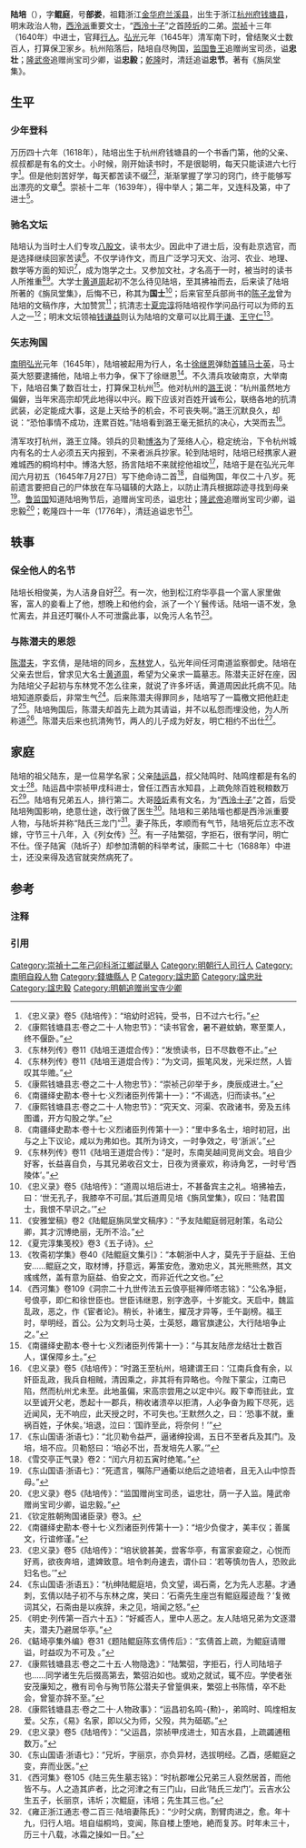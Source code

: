 {{Otheruses|陆培}}
{{明清人物信息框
| 姓名 = 陸培
| 原名 =
| 圖片名稱= 
| 圖片大小 = 220px
| 圖片說明 = 
| 最高職務 = 行人司行人
| 國家 = 大明
| 爵位 =
| 籍貫 = [[浙江|浙江]][[金華府|金華府]][[蘭溪縣|蘭溪縣]]
| 族裔 = 漢族
| 旗籍 = 
| 字號 = 字鯤庭，號部婁
| 諡號 = 忠壮 <small>鲁王监国谥</small><br>忠毅<small> 隆武帝谥</small><br>忠节<small> 乾隆帝谥</small>
| 出生日期 = [[萬曆|萬曆]]四十六年（1618年）
| 出生地點 = [[浙江|浙江]][[杭州府|杭州府]][[錢塘縣|錢塘縣]]
| 逝世日期 = [[弘光|弘光]]元年（1645年）
| 逝世地點 = [[浙江|浙江]][[杭州府|杭州府]][[錢塘縣|錢塘縣]]
| 墓葬 =
| 配偶 = 陈氏
| 親屬 = （父）陆运昌，（母）裘氏<br>（兄）陆圻，（弟）陆堦<br>（妻）陈氏，（子）陆繁弨
| 出身 = 
*崇禎十二年己卯科舉人
*崇禎十三年庚辰科同進士出身
| 經歷 = 
| 著作 =
*《旃凤堂集》
}}

'''陆培'''（{{Bd|1618年||1645年|7月27日|Lu陸}}），字'''鲲庭'''，号'''部娄'''，祖籍浙江[[金华府|金华府]][[兰溪县|兰溪县]]，出生于浙江[[杭州府|杭州府]][[钱塘县|钱塘县]]{{notetag|按《明清进士题名碑索引》，陆培参加科举时登记的户籍为浙江杭州府仁和县，《明史》也写作浙江仁和人。}}，明末政治人物，[[西泠派|西泠派]]重要文士，“[[西泠十子|西泠十子]]”之首[[陸圻|陸圻]]的二弟。[[崇祯|崇祯]]十三年（1640年）中进士，官拜[[行人|行人]]。[[弘光|弘光]]元年（1645年）清军南下时，曾结聚义士数百人，打算保卫家乡。杭州陷落后，陆培自尽殉国，[[监国鲁王|监国鲁王]]追赠尚宝司丞，谥'''忠壮'''；[[隆武帝|隆武帝]]追赠尚宝司少卿，谥'''忠毅'''；[[乾隆|乾隆]]时，清廷追谥'''忠节'''。著有《旃凤堂集》。

==生平==
===少年登科===
万历四十六年（1618年），陆培出生于杭州府钱塘县的一个书香门第，他的父亲、叔叔都是有名的文士。小时候，刚开始读书时，不是很聪明，每天只能读进六七行字<ref>《忠义录》卷5《陆培传》：“培幼时迟钝，受书，日不过六七行。”</ref>。但是他刻苦好学，每天都苦读不缀<ref>《康熙钱塘县志·卷之二十·人物忠节》：“读书官舍，暑不避蚊蚋，寒至栗人，终不偃卧。”</ref><ref>《东林列传》卷11《陆培王道焜合传》：“发愤读书，日不尽数卷不止。”</ref>，渐渐掌握了学习的窍门，终于能够写出漂亮的文章<ref>《东林列传》卷11《陆培王道焜合传》：“为文词，振笔风发，光采烂然，人皆叹其华赡。”</ref>。崇祯十二年（1639年），得中举人；第二年，又连科及第，中了进士<ref>《康熙钱塘县志·卷之二十·人物忠节》：“崇祯己卯举于乡，庚辰成进士。”</ref>。

===驰名文坛===
陆培认为当时士人们专攻[[八股文|八股文]]，读书太少。因此中了进士后，没有赴京选官，而是选择继续回家苦读<ref>《南疆绎史勘本·卷十七·义烈诸臣列传第十一》：“不谒选，归而读书。”</ref>。不仅学诗作文，而且广泛学习天文、治河、农业、地理、数学等方面的知识<ref>《康熙钱塘县志·卷之二十·人物忠节》：“究天文、河渠、农政诸书，旁及五纬图谶，开方勾股之学。”</ref>，成为饱学之士。又参加文社，才名高于一时，被当时的读书人所推重<ref>《南疆绎史勘本·卷十七·义烈诸臣列传第十一》：“里中多名士，培时初冠，出与之上下议论，咸以为弗如也。其所为诗文，一时争效之，号‘浙派’。”</ref><ref>《东林列传》卷11《陆培王道焜合传》：“是时，东南吴越间竞尚文会。培自少好客，长益喜自负，与其兄弟收召文士，日夜为贤豪欢，称诗角艺，一时号‘西陵体’。”</ref>。大学士[[黄道周|黄道周]]起初不怎么待见陆培，至其拂袖而去，后来读了陆培所著的《旃凤堂集》，后悔不已，称其为'''国士'''<ref>《忠义录》卷5《陆培传》：“道周以培后进士，不甚备宾主之礼。培拂袖去，曰：‘世无孔子，我膝卒不可屈。’其后道周见培《旃凤堂集》，叹曰：‘陆君国士，我恨不早识之。’”</ref>；后来官至兵部尚书的[[陈子龙|陈子龙]]曾为陆培的文稿作序，大加赞赏<ref>《安雅堂稿》卷2《陆鲲庭旃凤堂文稿序》：“予友陆鲲庭弱冠射策，名动公卿，其才沉博绝丽，无所不洽。”</ref>；抗清志士[[夏完淳|夏完淳]]将陆培视作学问品行可以为师的五人之一<ref>《夏完淳集笺校》卷3《五子诗》。</ref>；明末文坛领袖[[钱谦益|钱谦益]]则认为陆培的文章可以比肩[[于谦|于谦]]、[[王守仁|王守仁]]<ref>《牧斋初学集》卷40《陆鲲庭文集引》：“本朝浙中人才，莫先于于庭益、王伯安……鲲庭之文，取材博，抒意远，筹策安危，激劝忠义，其光熊熊然，其文彧彧然，盖有意为庭益、伯安之文，而非近代之文也。”</ref>。

===矢志殉国===
[[南明|南明]][[弘光|弘光]]元年（1645年），陆培被起用为行人，名士[[徐继恩|徐继恩]]弹劾[[大学士|首辅]][[马士英|马士英]]，马士英大怒要逮捕他，陆培上书力争，保下了徐继恩<ref>《西河集》卷109《洞宗二十九世传法五云俍亭挺禅师塔志铭》：“公名净挺，号俍亭，即仁和徐世臣也。世臣讳继恩，别字逸亭，十岁能文。天启中，魏监乱政，恶之，作《宦者论》。稍长，补诸生，擢茂才异等，壬午副榜。福王时，举明经，首公。公为文刺马士英，士英怒，趣官旗逮公，大行陆培争止之。”</ref>。不久清兵攻破南京，大举南下，陆培召集了数百壮士，打算保卫杭州<ref>《南疆绎史勘本·卷十七·义烈诸臣列传第十一》：“与其友陆彦龙结壮士数百人，谋保障乡土。”</ref>。他对杭州的[[朱常淓|潞王]]说：“杭州虽然地方偏僻，当年宋高宗却凭此地得以中兴。殿下应该对百姓开诚布公，联络各地的抗清武装，必定能成大事，这是上天给予的机会，不可丧失啊。”潞王沉默良久，却说：“恐怕事情不成功，连累百姓。”陆培看到潞王毫无抵抗的决心，大哭而去<ref>《忠义录》卷5《陆培传》：“时潞王至杭州，培建谓王曰：‘江南兵食有余，以奸臣乱政，我兵自相贼，清因乘之，非其将有异略也。今陛下蒙尘，江南已陷，然而杭州尤未至。此地虽偏，宋高宗尝用之以定中兴。殿下幸而驻此，宜以至诚开父老，悉起十一郡兵，稍收诸溃卒以拒清，人必争奋为殿下尽死，远近闻风，无不响应，此天授之时，不可失也。’王默然久之，曰：‘恐事不就，重祸百姓，子休矣。’培退，泣曰：‘国祚至此，将奈何！’”</ref>。

清军攻打杭州，潞王立降。领兵的贝勒[[博洛|博洛]]为了笼络人心，稳定统治，下令杭州城内有名的士人必须五天内报到，不来者派兵抄家。轮到陆培时，陆培已经携家人避难城西的桐坞村中。博洛大怒，扬言陆培不来就挖他祖坟<ref>《东山国语·浙语七》：“北贝勒令益严，逼诸绅投谒，五日不至者兵及其门。及培，培不应。贝勒怒曰：‘培必不岀，吾发培先人冢。’”</ref>，陆培于是在弘光元年闰六月初五（1645年7月27日）写下绝命诗二首<ref>《雪交亭正气录》卷2：“闰六月初五寅时绝笔。”</ref>，自缢殉国，年仅二十八岁。死前遗言要把自己的尸体放在车马辐辏的大路上，以防止清兵根据踪迹寻找到母亲<ref>《东山国语·浙语七》：“死遗言，嘱陈尸通衢以绝后之迹培者，且无入山中惊吾母。”</ref>。[[朱以海|鲁监国]]知道陆培殉节后，追赠尚宝司丞，谥忠壮；[[隆武帝|隆武帝]]追赠尚宝司少卿，谥忠毅<ref>《忠义录》卷5《陆培传》：“监国赠尚宝司丞，谥忠壮，荫一子入监。隆武帝赠尚宝司少卿，谥忠毅。”</ref>；乾隆四十一年（1776年），清廷追谥忠节<ref>《钦定胜朝殉国诸臣录》卷3。</ref>。

==轶事==
===保全他人的名节===
陆培长相俊美，为人洁身自好<ref>《南疆绎史勘本·卷十七·义烈诸臣列传第十一》：“培少负俊才，美丰仪；善属文，行谊修谨。”</ref>。有一次，他到松江府华亭县一个富人家里做客，富人的妾看上了他，想晚上和他约会，派了一个丫鬟传话。陆培一语不发，急忙离去，并且还叮嘱仆人不可泄露此事，以免污人名节<ref>《忠义录》卷5《陆培传》：“培状貌甚美，尝客华亭，有富家妾窥之，心悦而好焉，欲夜奔培，遣婢致意。培令刺舟速去，谓仆曰：‘若等慎勿告人，恐败此妇名也。’”</ref>。

===与陈潜夫的恩怨===
[[陈潜夫|陈潜夫]]，字玄倩，是陆培的同乡，[[东林党|东林党]]人，弘光年间任河南道监察御史。陆培在父亲去世后，曾求见大名士[[黄道周|黄道周]]，希望为父亲求一篇墓志。陈潜夫正好在座，因为陆培父子起初与东林党不怎么往来，就说了许多坏话，黄道周因此托病不见。陆培知道原委后，非常生气<ref> 《东山国语·浙语五》：“杭绅陆鲲庭培，负文望，谒石斋，乞为先人志墓。才通刺，玄倩以陆子初不与东林之席，笑曰：‘石斋先生座岂有鲲庭履迹哉？’复微词其父，石斋由是以疾辞，未之见，培闻之怒。”</ref>。后来陈潜夫得罪同乡，陆培写了一篇檄文把他赶走了<ref>《明史·列传第一百六十五》：“好臧否人，里中人恶之。友人陆培兄弟为文逐潜夫，潜夫乃避居华亭。”</ref>。陆培殉国后，陈潜夫却首先上疏为其请谥，并不以私怨而埋没他，为人所称道<ref>《鲒埼亭集外编》卷31《题陆鲲庭陈玄倩传后》：“玄倩首上疏，为鲲庭请赠谥，时益叹为不可及 。”</ref>。陈潜夫后来也抗清殉节，两人的儿子成为好友，明亡相约不出仕<ref>《康熙钱塘县志·卷之二十五·人物隐逸》：“陆繁弨，字拒石，行人司陆培子也……同学诸生先后掇高第去，繁弨泊如也。或劝之就试，辄不应。学使者张安茂廉知之，檄有司令与殉节陈公潜夫子曾篁俱来，繁弨上书陈情，卒不赴会，曾篁亦辞不至。”</ref>。

==家庭==
陆培的祖父陆东，是一位易学名家；父亲[[陆运昌|陆运昌]]，叔父陆鸣时、陆鸣煃都是有名的文士<ref>《康熙钱塘县志·卷之二十·人物政事》：“运昌初名鸣-{勲}-，弟鸣时、鸣煃相友爱。父东，《易》名家，即以父为师，父殁，共为砥砺。”</ref>。陆运昌中崇祯甲戌科进士，曾任江西吉水知县，上疏免除百姓税粮数万石<ref>《忠义录》卷5《陆培传》：“父运昌，崇祯甲戌进士，知吉水县，上疏蠲逋租数万。”</ref>。陆培有兄弟五人，排行第二。大哥[[陸圻|陸圻]]素有文名，为“[[西泠十子|西泠十子]]”之首，后受陆培殉国影响，绝意仕途，改行做了医生<ref>《东山国语·浙语七》：“兄圻，字丽京，亦负异材，选拔明经。乙酉，感鲲庭之变，弃而业医。”</ref>。陆培和三弟陆堦也都是西泠派重要人物，与陆圻并称“陆氏三龙门”<ref>《西河集》卷105《陆三先生墓志铭》：“时杭郡唯公兄弟三人裒然居首，而他皆不与。人之造其庐者，比之河津之有三门山，曰此‘陆氏三龙门’。云吉水公生五子，长丽京，讳圻；次鲲庭，讳培；先生其三也。”</ref>。妻子陈氏，孝顺而有气节，陆培死后立志不改嫁，守节三十八年，入《列女传》<ref>《雍正浙江通志·卷二百三·陆培妻陈氏》：“少时父病，割臂肉进之，愈。年十九，归行人培。培自缢桐坞，变闻，陈自楼上堕地，絶而复苏。时年未三十，历三十八载，冰霜之操如一日。”</ref>。有一子陆繁弨，字拒石，很有学问，明亡不仕。侄子陆寅（陆圻子）却参加清朝的科举考试，康熙二十七（1688年）中进士，还没来得及选官就突然病死了。

==参考==
===注释===
{{notefoot}}
===引用===
{{Reflist|2}}
{{崇禎十三年庚辰科殿試金榜}}
{{DEFAULTSORT:L陆}}
[[Category:崇禎十二年己卯科浙江鄉試舉人|Category:崇禎十二年己卯科浙江鄉試舉人]]
[[Category:明朝行人司行人|Category:明朝行人司行人]]
[[Category:南明自殺人物|Category:南明自殺人物]]
[[Category:錢塘縣人|Category:錢塘縣人]]
[[Category:陆姓|P]]
[[Category:諡忠節|Category:諡忠節]]
[[Category:諡忠壯|Category:諡忠壯]]
[[Category:諡忠毅|Category:諡忠毅]]
[[Category:明朝追赠尚宝寺少卿|Category:明朝追赠尚宝寺少卿]]